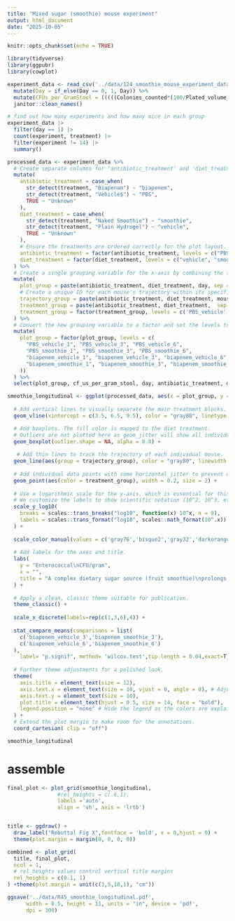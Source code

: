 ```yaml
---
title: "Mixed sugar (smoothie) mouse experiment"
output: html_document
date: "2025-10-05"
---
```


```r
knitr::opts_chunk$set(echo = TRUE)
```

```r
library(tidyverse)
library(ggpubr)
library(cowplot)
```

```r
experiment_data <- read_csv('../data/124_smoothie_mouse_experiment_data.csv') %>% 
  mutate(Day = if_else(Day == 0, 1, Day)) %>% 
  mutate(CFUs_per_GramStool = (((((Colonies_counted*(100/Plated_volume_ul))/100)/(10^Dilution_factor) )*1000)/(Stool_weight_g * 1000))+1) %>% 
  janitor::clean_names()
```
```r
# find out how many experiments and how many mice in each group
experiment_data |> 
  filter(day == 1) |> 
  count(experiment, treatment) |> 
  filter(experiment != 14) |> 
  summary()
```


```r
processed_data <- experiment_data %>%
  # Create separate columns for 'antibiotic_treatment' and 'diet_treatment' from the 'group' column.
  mutate(
    antibiotic_treatment = case_when(
      str_detect(treatment, "Biapenam") ~ "biapenem",
      str_detect(treatment, "Vehicle$") ~ "PBS",
      TRUE ~ "Unknown"
    ),
    diet_treatment = case_when(
      str_detect(treatment, "Naked Smoothie") ~ "smoothie",
      str_detect(treatment, "Plain Hydrogel") ~ "vehicle",
      TRUE ~ "Unknown"
    ),
    # Ensure the treatments are ordered correctly for the plot layout.
    antibiotic_treatment = factor(antibiotic_treatment, levels = c("PBS", "biapenem")),
    diet_treatment = factor(diet_treatment, levels = c("vehicle", "smoothie"))
  ) %>%
  # Create a single grouping variable for the x-axis by combining the treatment and day information.
  mutate(
    plot_group = paste(antibiotic_treatment, diet_treatment, day, sep = "_"),
    # Create a unique ID for each mouse's trajectory within its specific treatment group.
    trajectory_group = paste(antibiotic_treatment, diet_treatment, mouse_identifier, sep = "_"),
    treatment_group = paste(antibiotic_treatment, diet_treatment,  sep = "_"),
    treatment_group = factor(treatment_group, levels = c('PBS_vehicle','PBS_smoothie','biapenem_vehicle','biapenem_smoothie'))
  ) %>%
  # Convert the new grouping variable to a factor and set the levels to enforce the desired plot order.
  mutate(
    plot_group = factor(plot_group, levels = c(
      "PBS_vehicle_1", "PBS_vehicle_3", "PBS_vehicle_6", 
      "PBS_smoothie_1", "PBS_smoothie_3", "PBS_smoothie_6", 
      "biapenem_vehicle_1", "biapenem_vehicle_3", "biapenem_vehicle_6", 
      "biapenem_smoothie_1", "biapenem_smoothie_3", "biapenem_smoothie_6"
    ))
  ) %>% 
  select(plot_group, cf_us_per_gram_stool, day, antibiotic_treatment, diet_treatment, trajectory_group, treatment_group)
```

```r
smoothie_longitudinal <- ggplot(processed_data, aes(x = plot_group, y = cf_us_per_gram_stool, color = treatment_group)) +
  
  # Add vertical lines to visually separate the main treatment blocks.
  geom_vline(xintercept = c(3.5, 6.5, 9.5), color = "gray80", linetype = "dashed") +

  # Add boxplots. The fill color is mapped to the diet treatment.
  # Outliers are not plotted here as geom_jitter will show all individual points.
  geom_boxplot(outlier.shape = NA, alpha = 0.8) +
  
   # Add thin lines to track the trajectory of each individual mouse.
  geom_line(aes(group = trajectory_group), color = "gray80", linewidth = 0.5, alpha = 0.5) +
  
  # Add individual data points with some horizontal jitter to prevent overlap.
  geom_point(aes(color = treatment_group), width = 0.2, size = 2) +
  
  # Use a logarithmic scale for the y-axis, which is essential for this type of CFU data.
  # We customize the labels to show scientific notation (10^2, 10^3, etc.).
  scale_y_log10(
    breaks = scales::trans_breaks("log10", function(x) 10^x, n = 9),
    labels = scales::trans_format("log10", scales::math_format(10^.x))
  ) +
  
  scale_color_manual(values = c('gray76','bisque2','gray32','darkorange3')) +
  
  # Add labels for the axes and title.
  labs(
    y = "Enterococcal\nCFU/gram",
    x = "",
    title = "A complex dietary sugar source (fruit smoothie)\nprolongs antibiotic-driven Enterococcus blooms"
  ) +
   
  # Apply a clean, classic theme suitable for publication.
  theme_classic() +
  
  scale_x_discrete(labels=rep(c(1,3,6),4)) + 
  
  stat_compare_means(comparisons = list(
    c('biapenem_vehicle_3','biapenem_smoothie_3'), 
    c('biapenem_vehicle_6','biapenem_smoothie_6')
  ),
    label= "p.signif", method= 'wilcox.test',tip.length = 0.04,exact=T,correct=T, step.increase = 0.2, label.size = 1) +
   
  # Further theme adjustments for a polished look.
  theme(
    axis.title = element_text(size = 12),
    axis.text.x = element_text(size = 10, vjust = 0, angle = 0), # Adjust position of day numbers
    axis.text.y = element_text(size = 10),
    plot.title = element_text(hjust = 0.5, size = 14, face = "bold"),
    legend.position = "none" # Hide the legend as the colors are explained by the fill.
  ) +
  # Extend the plot margin to make room for the annotations.
  coord_cartesian( clip = "off")

smoothie_longitudinal
```

# assemble 

```r
final_plot <- plot_grid(smoothie_longitudinal,
                #rel_heights = c(.6,1),
                labels ='auto',
                align = 'vh', axis = 'lrtb')


title <- ggdraw() + 
  draw_label("Rebuttal Fig X",fontface = 'bold', x = 0,hjust = 0) +
  theme(plot.margin = margin(0, 0, 0, 0))

combined <- plot_grid(
  title, final_plot,
  ncol = 1,
  # rel_heights values control vertical title margins
  rel_heights = c(0.1, 1)
) +theme(plot.margin = unit(c(1,5,18,1), "cm"))

ggsave('../data/R45_smoothie_longitudinal.pdf',
      width = 8.5, height = 11, units = "in", device = 'pdf', 
      dpi = 300)       
```
